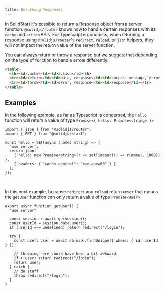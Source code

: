 ```yaml
---
title: Returning Responses
---
```


In SolidStart it's possible to return a Response object from a server function. `@solidjs/router` knows how to handle certain responses with its `cache` and `action` APIs. For Typescript ergonomics, when returning a response using `@solidjs/router`'s `redirect`, `reload`, or `json` helpers, they will not impact the return value of the server function.

You can always return or throw a response but we suggest that depending on the type of function to handle errors differently.

```html
<table>
  <th><td>cache</td><td>action</td><th>
  <tr><td>return</td><td>data, response</td><td>success message, error, response</td></tr>
  <tr><td>throw</td><td>error, response</td><td>response</td></tr>
</table>
```

## Examples

In the following example, as far as Typescript is concerned, the `hello` function will return a value of type `Promise<{ hello: Promise<string> }>`

```tsx twoslash
import { json } from "@solidjs/router";
import { GET } from "@solidjs/start";

const hello = GET(async (name: string) => {
  "use server";
  return json(
    { hello: new Promise<string>(r => setTimeout(() => r(name), 1000)) },
    { headers: { "cache-control": "max-age=60" } }
  );
});
```
<br />

In this next example, because `redirect` and `reload` return `never` that means the `getUser` function can only return a value of type `Promise<User>`

```tsx { 4, 10, 14}
export async function getUser() {
  "use server"

  const session = await getSession();
  const userId = session.data.userId;
  if (userId === undefined) return redirect("/login");

  try {
    const user: User = await db.user.findUnique({ where: { id: userId } });

    // throwing here could have been a bit awkward.
    if (!user) return redirect("/login");
    return user;
  } catch {
    // do stuff
    throw redirect("/login");
  }
}
```